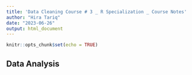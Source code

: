 ```yaml
---
title: 'Data Cleaning Course # 3 _ R Specialization _ Course Notes'
author: "Hira Tariq"
date: "2023-06-26"
output: html_document
---
```


```r
knitr::opts_chunk$set(echo = TRUE)
```

## Data Analysis

